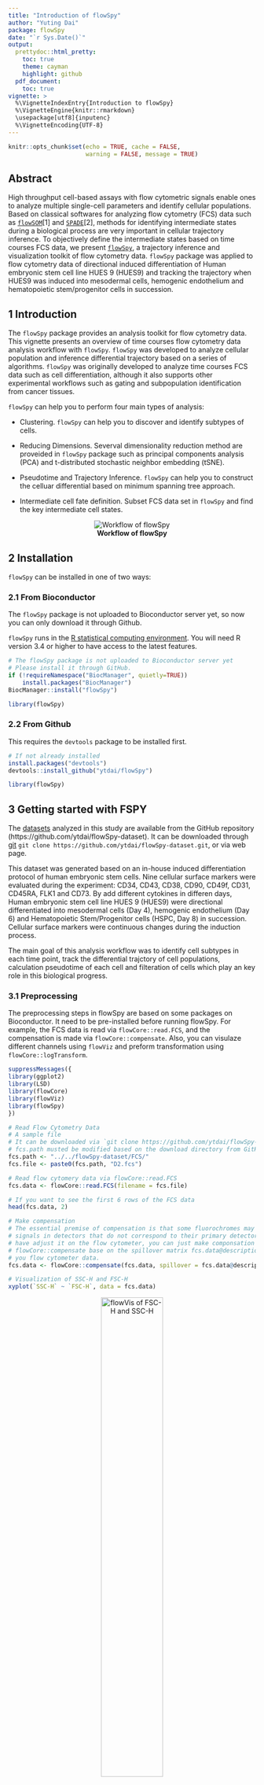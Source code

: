 ```yaml
---
title: "Introduction of flowSpy"
author: "Yuting Dai"
package: flowSpy
date: "`r Sys.Date()`"
output:
  prettydoc::html_pretty:
    toc: true
    theme: cayman
    highlight: github
  pdf_document:
    toc: true
vignette: >
  %\VignetteIndexEntry{Introduction to flowSpy}
  %\VignetteEngine{knitr::rmarkdown}
  \usepackage[utf8]{inputenc}
  %\VignetteEncoding{UTF-8}
---
```


```r
knitr::opts_chunk$set(echo = TRUE, cache = FALSE, 
                      warning = FALSE, message = TRUE)
```

## Abstract

High throughput cell-based assays with flow cytometric signals enable ones to analyze multiple single-cell parameters and identify cellular populations. 
Based on classical softwares for analyzing flow cytometry (FCS) data such as [`flowSOM`](https://bioconductor.org/packages/release/bioc/html/FlowSOM.html)[1] and [`SPADE`](https://github.com/nolanlab/spade)[2], methods for identifying intermediate states during a biological process are very important in cellular trajectory inference. 
To objectively define the intermediate states based on time courses FCS data, we present [`flowSpy`](https://github.com/ytdai/flowSpy), a trajectory inference and visualization toolkit of flow cytometry data. `flowSpy` package was applied to flow cytometry data of directional induced differentiation of Human embryonic stem cell line HUES 9 (HUES9) and tracking the trajectory when HUES9 was induced into mesodermal cells, hemogenic endothelium and hematopoietic stem/progenitor cells in succession. 

## 1 Introduction

The `flowSpy` package provides an analysis toolkit for flow cytometry data. This vignette presents an overview of time courses flow cytometry data analysis workflow with `flowSpy`. `flowSpy` was developed to analyze cellular population and inference differential trajectory based on a series of algorithms. `flowSpy` was originally developed to analyze time courses FCS data such as cell differentiation, although it also supports other experimental workflows such as gating and subpopulation identification from cancer tissues.

`flowSpy` can help you to perform four main types of analysis:

- Clustering. `flowSpy` can help you to discover and identify subtypes of cells. 

- Reducing Dimensions. Severval dimensionality reduction method are proveided in `flowSpy` package such as principal components analysis (PCA) and t-distributed stochastic neighbor embedding (tSNE).

- Pseudotime and Trajectory Inference. `flowSpy` can help you to construct the celluar differential based on minimum spanning tree approach.

- Intermediate cell fate definition. Subset FCS data set in `flowSpy` and find the key intermediate cell states.

<center> <img src="../man/figures/Workflow.png" alt="Workflow of flowSpy" /> </center>

<center> **Workflow of flowSpy** </center>

## 2 Installation

`flowSpy` can be installed in one of two ways:

### 2.1 From Bioconductor 

The `flowSpy` package is not uploaded to Bioconductor server yet, so now you can only download it through Github.

`flowSpy` runs in the [R statistical computing environment](https://www.r-project.org/). You will need R version 3.4 or higher to have access to the latest features. 

``` r

# The flowSpy package is not uploaded to Bioconductor server yet
# Please install it through GitHub.
if (!requireNamespace("BiocManager", quietly=TRUE))
    install.packages("BiocManager")
BiocManager::install("flowSpy")

library(flowSpy)

```

### 2.2 From Github

This requires the `devtools` package to be installed first.

``` r

# If not already installed
install.packages("devtools") 
devtools::install_github("ytdai/flowSpy")

library(flowSpy)

```

## 3 Getting started with FSPY

The [datasets](https://github.com/ytdai/flowSpy-dataset) analyzed in this study are available from the GitHub repository (https://github.com/ytdai/flowSpy-dataset). It can be downloaded through [git](https://git-scm.com/) `git clone https://github.com/ytdai/flowSpy-dataset.git`, or via web page. 

This dataset was generated based on an in-house induced differentiation protocol of human embryonic stem cells. Nine cellular surface markers were evaluated during the experiment: CD34, CD43, CD38, CD90, CD49f, CD31, CD45RA, FLK1 and CD73. By add different cytokines in differen days, Human embryonic stem cell line HUES 9 (HUES9) were directional differentiated into mesodermal cells (Day 4), hemogenic endothelium (Day 6) and Hematopoietic Stem/Progenitor cells (HSPC, Day 8) in succession. Cellular surface markers were continuous changes during the induction process.

The main goal of this analysis workflow was to identify cell subtypes in each time point, track the differential trajctory of cell populations, calculation pseudotime of each cell and filteration of cells which play an key role in this biological progress.

### 3.1 Preprocessing

The preprocessing steps in flowSpy are based on some packages on Bioconductor. It need to be pre-installed before running flowSpy. For example, the FCS data is read via `flowCore::read.FCS`, and the compensation is made via `flowCore::compensate`. Also, you can visulaze different channels using `flowViz` and preform transformation using `flowCore::logTransform`.


``` r

suppressMessages({
library(ggplot2)
library(LSD)
library(flowCore)
library(flowViz)
library(flowSpy)
})
```


``` r
# Read Flow Cytometry Data
# A sample file
# It can be downloaded via `git clone https://github.com/ytdai/flowSpy-dataset.git` 
# fcs.path musted be modified based on the download directory from GitHub
fcs.path <- "../../flowSpy-dataset/FCS/"
fcs.file <- paste0(fcs.path, "D2.fcs")

# Read flow cytomery data via flowCore::read.FCS
fcs.data <- flowCore::read.FCS(filename = fcs.file)

# If you want to see the first 6 rows of the FCS data 
head(fcs.data, 2)

# Make compensation
# The essential premise of compensation is that some fluorochromes may register 
# signals in detectors that do not correspond to their primary detector. If you 
# have adjust it on the flow cytometer, you can just make componsation through 
# flowCore::compensate base on the spillover matrix fcs.data@description$SPILL in 
# you flow cytometer data.
fcs.data <- flowCore::compensate(fcs.data, spillover = fcs.data@description$SPILL)

# Visualization of SSC-H and FSC-H
xyplot(`SSC-H` ~ `FSC-H`, data = fcs.data)
```

<center> <img src="../man/figures/flowVis-1.png" alt="flowVis of FSC-H and SSC-H" height=50% width=50% /> </center>

<center> **flowVis of FSC-H and SSC-H"** </center>

Before started building an FSPY object, it'e better to rename the colnames of `fcs.data`. 


``` r
# Renames of colnames of fcs.data
colnames.mapping <- c(`FSC-A` = "FSC_A", `FSC-H` = "FSC_H", `FSC-W` = "FSC_W", 
                      `SSC-A` = "SSC_A", `SSC-H` = "SSC_H", `SSC-W` = "SSC_W",
                      `FITC-A` = "CD43", `PerCP-Cy5-5-A` = "PerCP", 
                      `APC-A` = "CD34", `APC-Alexa 700-A` = "APC_Alexa", 
                      `BV421-A` = "CD90", `BV510-A` = "CD45RA",
                      `BV605-A` = "CD31", `BV650-A` = "CD49f", 
                      `BV 735-A` = "CD73", `BV786-A` = "BV786", 
                      `PE-A` = "FLK1", `PE-Cy7-A` = "CD38", `Time` = "Time")

colnames(fcs.data) <- colnames.mapping[match(colnames(fcs.data), names(colnames.mapping))]

# define markers
markers <- c("CD34", "CD43", "CD38", "CD90", "CD49f", "CD31", "CD45RA", "FLK1", "CD73")
idx.markers <- match(markers, colnames(fcs.data))

fcs.d2 <- fcs.data@exprs
```

Before merge FCS data into one matrix, gating must be performed to filter dead cells and adhered cells.

``` r

sample.size = 2000
set.seed(1)
fcs.d2 <- fcs.d2[sample(1:nrow(fcs.d2), sample.size), ]

```


In order to ensure the efficiency of calculation and avoiding migration for one day, the downsampling step must be taken to make sure the merged FCS data matrix enrolled the same sample sizes for each day.

``` r

sample.size = 2000
set.seed(1)
fcs.d2 <- fcs.d2[sample(1:nrow(fcs.d2), sample.size), ]

```


### 3.2 Build an FSPY object

``` r

# load raw.data and meta.data of flowSy
data("FSPYdata")

# view raw.data and meta.data
head(fspy.meta.data)
head(fspy.raw.data)

# show cell number in each time point
table(fspy.meta.data$stage)

markers.plot <- c("CD43", "CD90")

par(mfrow=c(2,3))
for (day in c("D0","D2","D4","D6","D8","D10")) {
  sub.fspy.raw.data <- fspy.raw.data[grep(day, rownames(fspy.raw.data)), ]
  px <- sub.fspy.raw.data[, which(colnames(sub.fspy.raw.data) == "CD43")]
  py <- sub.fspy.raw.data[, which(colnames(sub.fspy.raw.data) == "CD90")]
  heatscatter(px, py, cexplot = 0.3,
              xlim = c(0,5), ylim = c(0,5),
              main = day, xlab = "CD43", ylab = "CD90")
}


```


``` r
par(mfrow=c(1,1))

# create an FSPY object using fspy.meta.data and fspy.log.data
object <- createFSPY(raw.data = fspy.raw.data, markers = markers,
                     meta.data = fspy.meta.data,
                     log.transform = F)

# see information in object
object

```

### 3.3 Classifying cells

``` r

object <- runKNN(object, knn = 30)


set.seed(1)
object <- runCluster(object, cluster.method = "som", xdim = 6, ydim = 6)

```


### 3.4 Reducing dimensionality

``` r

object <- runFastPCA(object)

plot2D(object, item.use = c("PC1", "PC2"), color.by = "som.id", 
       alpha = 0.7, main = "PCA", show.cluser.id = T)

plot2D(object, item.use = c("PC1", "PC2"), color.by = "stage", 
       alpha = 0.7, main = "PCA", show.cluser.id = T)

```

``` r

plot3D(object, item.use = c("PC1", "PC2", "PC3"), color.by = "stage", main = "PCA")

```


``` r

object <- runTSNE(object)

plot2D(object, item.use = c("tSNE1", "tSNE2"), color.by = "som.id", 
       alpha = 0.7, main = "tSNE", show.cluser.id = T)

plot2D(object, item.use = c("tSNE1", "tSNE2"), color.by = "stage", 
       alpha = 0.7, main = "tSNE", show.cluser.id = T)

```


``` r

object <- runDiffusionMap(object)

plot2D(object, item.use = c("DC1", "DC2"), color.by = "som.id", 
       alpha = 0.7, main = "DiffusionMap", show.cluser.id = T)

plot2D(object, item.use = c("DC1", "DC2"), color.by = "stage", 
       alpha = 0.7, main = "DiffusionMap", show.cluser.id = T)
```

``` r

plot3D(object, item.use = c("DC1", "DC2", "DC3"), color.by = "stage", main = "DiffusionMap")

```


``` r

object <- runUMAP(object)

plot2D(object, item.use = c("UMAP1", "UMAP2"), color.by = "som.id", 
       alpha = 0.7, main = "UMAP", show.cluser.id = T)

plot2D(object, item.use = c("UMAP1", "UMAP2"), color.by = "stage", 
       alpha = 0.7, main = "UMAP", show.cluser.id = F)

```

### 3.5 Build tree

``` r
object <- buildTree(object, cluster.type = "som", dim.type = "umap")

p <- plotTree(object, color.by = "CD34", show.node.name = T) 
p + scale_colour_gradientn(colors = c("blue", "red"))

```


### 3.6 Pseudotime calculation

``` r

object <- defRootCells(object, root.cells = c(24))

object <- runPseudotime(object)

plotPseudotimeDensity(object)

p <- plotTree(object, color.by = "CD34", show.node.name = T, 
              as.tree = T, root.id = 24) 
p + scale_colour_gradientn(colors = c("blue", "red"))

```



### 3.7 Trajectory inference

``` r

object <- defLeafCells(object, leaf.cells = c(6,35), pseudotime.cutoff = 0.5)

object <- runWalk(object)

plotPseudotimeTraj(object, cutoff = -1, var.cols = T) + scale_colour_gradientn(colors = c("blue", "red"))

plotPseudotimeTraj(object, cutoff = 0.2, var.cols = T) + scale_colour_gradientn(colors = c("blue", "red"))


```



### 3.8 Save object


``` r

# save FSPY object
save(object, file = "your.fspy.Robj")

```

## 4 Advanced usage


### 4.1 The FSPY class


### 4.2 Clustering methods


### 4.3 Reducing dimensions


### 4.4 Trajectory inference algorithm


## Session info 

``` r
sessionInfo()
```


## References




